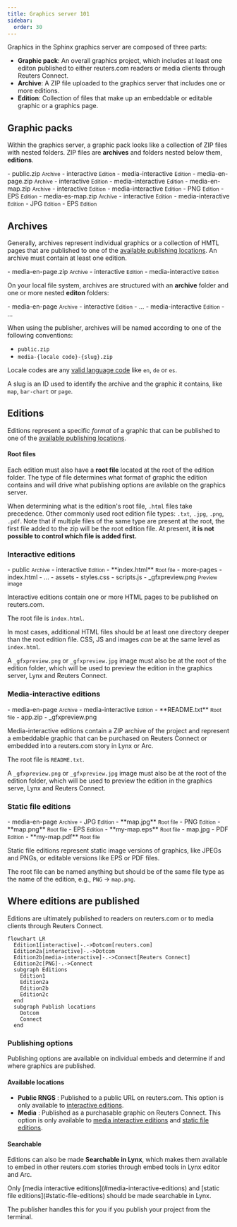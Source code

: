 ```yaml
---
title: Graphics server 101
sidebar:
  order: 30
---
```



Graphics in the Sphinx graphics server are composed of three parts:

- **Graphic pack**: An overall graphics project, which includes at least one editon published to either reuters.com readers or media clients through Reuters Connect.
- **Archive**: A ZIP file uploaded to the graphics server that includes one or more editions.
- **Edition**: Collection of files that make up an embeddable or editable graphic or a graphics page.

## Graphic packs

Within the graphics server, a graphic pack looks like a collection of ZIP files with nested folders. ZIP files are **archives** and folders nested below them, **editions**.

<FileTree>
- public.zip <small>Archive</small>
  - interactive <small>Edition</small>
  - media-interactive <small>Edition</small>
- media-en-page.zip <small>Archive</small>
  - interactive <small>Edition</small>
  - media-interactive <small>Edition</small>
- media-en-map.zip <small>Archive</small>
  - interactive <small>Edition</small>
  - media-interactive <small>Edition</small>
  - PNG <small>Edition</small>
  - EPS <small>Edition</small>
- media-es-map.zip <small>Archive</small>
  - interactive <small>Edition</small>
  - media-interactive <small>Edition</small>
  - JPG <small>Edition</small>
  - EPS <small>Edition</small>
</FileTree>

## Archives

Generally, archives represent individual graphics or a collection of HMTL pages that are published to one of the [available publishing locations](http://localhost:4321/graphics-kit-publisher/sphinx/#where-editions-are-published). An archive must contain at least one edition.

<FileTree>
- media-en-page.zip <small>Archive</small>
  - interactive <small>Edition</small>
  - media-interactive <small>Edition</small>
</FileTree>

On your local file system, archives are structured with an **archive** folder and one or more nested **editon** folders:

<FileTree>
- media-en-page <small>Archive</small>
  - interactive <small>Edition</small>
    - ...
  - media-interactive <small>Edition</small>
    - ...
</FileTree>

When using the publisher, archives will be named according to one of the following conventions:

- `public.zip`
- `media-{locale code}-{slug}.zip`

Locale codes are any [valid language code](https://reuters-graphics.github.io/graphics-server-client/types/RNGS.Language.html) like `en`, `de` or `es`.

A slug is an ID used to identify the archive and the graphic it contains, like `map`, `bar-chart` or `page`.

## Editions

Editions represent a specific _format_ of a graphic that can be published to one of the [available publishing locations](http://localhost:4321/graphics-kit-publisher/sphinx/#where-editions-are-published).

#### Root files

Each edition must also have a **root file** located at the root of the edition folder. The type of file determines what format of graphic the edition contains and will drive what publishing options are avilable on the graphics server.

When determining what is the edition's root file, `.html` files take precedence. Other commonly used root edition file types: `.txt`, `.jpg`, `.png`, `.pdf`. Note that if multiple files of the same type are present at the root, the first file added to the zip will be the root edition file. At present, **it is not possible to control which file is added first.**


### Interactive editions

<FileTree>
- public <small>Archive</small>
  - interactive <small>Edition</small>
    - **index.html** <small>Root file</small>
    - more-pages
      - index.html
      - ...
    - assets
      - styles.css
      - scripts.js
    - _gfxpreview.png <small>Preview image</small>
</FileTree>

Interactive editions contain one or more HTML pages to be published on reuters.com.

The root file is `index.html`.

In most cases, additional HTML files should be at least one directory deeper than the root edition file. CSS, JS and images _can_ be at the same level as `index.html`.

A `_gfxpreview.png` or `_gfxpreview.jpg` image must also be at the root of the edition folder, which will be used to preview the edition in the graphics server, Lynx and Reuters Connect.

### Media-interactive editions

<FileTree>
- media-en-page <small>Archive</small>
  - media-interactive <small>Edition</small>
    - **README.txt** <small>Root file</small>
    - app.zip
    - _gfxpreview.png
</FileTree>

Media-interactive editions contain a ZIP archive of the project and represent a embeddable graphic that can be purchased on Reuters Connect or embedded into a reuters.com story in Lynx or Arc.

The root file is `README.txt`.

A `_gfxpreview.png` or `_gfxpreview.jpg` image must also be at the root of the edition folder, which will be used to preview the edition in the graphics serve, Lynx and Reuters Connect.

### Static file editions

<FileTree>
- media-en-page <small>Archive</small>
  - JPG <small>Edition</small>
    - **map.jpg** <small>Root file</small>
  - PNG <small>Edition</small>
    - **map.png** <small>Root file</small>
  - EPS <small>Edition</small>
    - **my-map.eps** <small>Root file</small>
    - map.jpg
  - PDF <small>Edition</small>
    - **my-map.pdf** <small>Root file</small>
</FileTree>

Static file editions represent static image versions of graphics, like JPEGs and PNGs, or editable versions like EPS or PDF files.

The root file can be named anything but should be of the same file type as the name of the edition, e.g., `PNG` -> `map.png`.

## Where editions are published

Editions are ultimately published to readers on reuters.com or to media clients through Reuters Connect.

```mermaid
flowchart LR
  Edition1[interactive]-.->Dotcom[reuters.com]
  Edition2a[interactive]-.->Dotcom
  Edition2b[media-interactive]-.->Connect[Reuters Connect]
  Edition2c[PNG]-.->Connect
  subgraph Editions
    Edition1
    Edition2a
    Edition2b
    Edition2c
  end
  subgraph Publish locations
    Dotcom
    Connect
  end
```

### Publishing options

Publishing options are available on individual embeds and determine if and where graphics are published.

#### Available locations

- **Public RNGS** : Published to a public URL on reuters.com. This option is only available to [interactive editions](#interactive-editions).
- **Media** : Published as a purchasable graphic on Reuters Connect. This option is only available to [media interactive editions](#media-interactive-editions) and [static file editions](#static-file-editions).

#### Searchable

Editions can also be made **Searchable in Lynx**, which makes them available to embed in other reuters.com stories through embed tools in Lynx editor and Arc.

<Aside type="caution">
Only [media interactive editions](#media-interactive-editions) and [static file editions](#static-file-editions) should be made searchable in Lynx. 

The publisher handles this for you if you publish your project from the terminal.
</Aside>